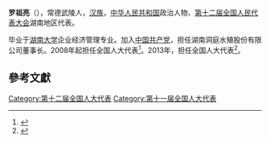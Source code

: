 '''罗祖亮'''（{{bd|1957年||}}），常德武陵人，[[汉族|汉族]]，[[中华人民共和国|中华人民共和国]]政治人物、[[第十二届全国人民代表大会|第十二届全国人民代表大会]]湖南地区代表。

毕业于[[湖南大学|湖南大学]]企业经济管理专业。加入[[中国共产党|中国共产党]]，担任湖南洞庭水殖股份有限公司董事长。2008年起担任全国人大代表<ref>{{cite news|title=全国人大代表信息-罗祖亮|url= http://210.82.31.1:8084/delegate/viewDelegate.action?dbid=111744|accessdate=2013-04-05|newspaper=全国人大网|archive-url=https://web.archive.org/web/20140514074631/http://www.npc.gov.cn/delegate/viewDelegate.action?dbid=111744|archive-date=2014-05-14|dead-url=yes}}</ref>。2013年，担任全国人大代表<ref>{{cite news|title=全国人大代表信息-罗祖亮|url= http://210.82.31.1:8084/delegate/viewDelegate.action?dbid=121714|accessdate=2013-04-05|newspaper=全国人大网|archive-url=https://web.archive.org/web/20140514074722/http://www.npc.gov.cn/delegate/viewDelegate.action?dbid=121714|archive-date=2014-05-14|dead-url=yes}}</ref>。

==參考文獻==
{{reflist}}
{{中国政治人物小作品}}

[[Category:第十二届全国人大代表|Category:第十二届全国人大代表]]
[[Category:第十一届全国人大代表|Category:第十一届全国人大代表]]